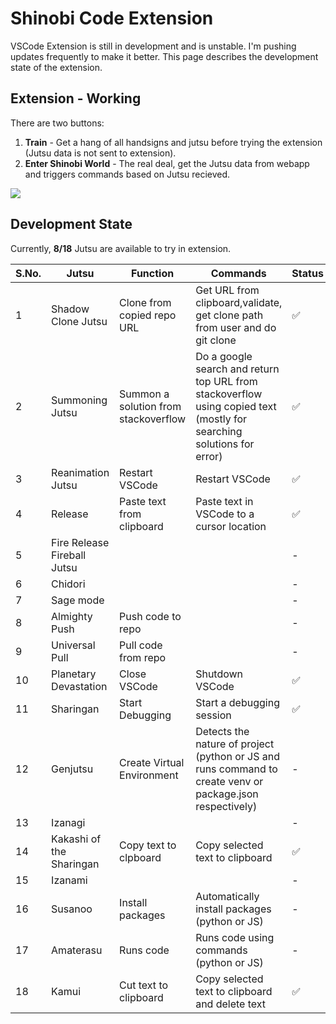 # Shinobi Code Extension

VSCode Extension is still in development and is unstable. I'm pushing updates frequently to make it better.
This page describes the development state of the extension.

## Extension - Working

There are two buttons:

1. **Train** - Get a hang of all handsigns and jutsu before trying the extension (Jutsu data is not sent to extension).
2. **Enter Shinobi World** - The real deal, get the Jutsu data from webapp and triggers commands based on Jutsu recieved.

<img src="/shinobi-code-extension.png"/>

## Development State

Currently, **8/18** Jutsu are available to try in extension.

<table className="jutsu-table">
    <thead>
        <tr>
        <th style={{width: "75px"}}>S.No.</th>
        <th style={{width: "150px"}}>Jutsu</th>
        <th style={{width: "150px"}}>Function</th>
        <th style={{width: "200px"}}>Commands</th>
        <th style={{width: "75px"}}>Status</th>
        </tr>
    </thead>
    <tbody>
        <tr>
            <td>1</td>
            <td>Shadow Clone Jutsu</td>
            <td>Clone from copied repo URL</td>
            <td>Get URL from clipboard,validate, get clone path from user and do git clone</td>
            <td style={{textAlign: 'center'}}>✅</td>
        </tr>
        <tr>
            <td>2</td>
            <td>Summoning Jutsu</td>
            <td>Summon a solution from stackoverflow</td>
            <td>Do a google search and return top URL from stackoverflow using copied text (mostly for searching solutions for error)</td>
            <td style={{textAlign: 'center'}}>✅</td>
        </tr>
        <tr>
            <td>3</td>
            <td>Reanimation Jutsu </td>
            <td>Restart VSCode</td>
            <td>Restart VSCode</td>
            <td style={{textAlign: 'center'}}>✅</td>
        </tr>
        <tr>
            <td>4</td>
            <td>Release</td>
            <td>Paste text from clipboard</td>
            <td>Paste text in VSCode to a cursor location</td>
            <td style={{textAlign: 'center'}}>✅</td>
        </tr>
        <tr>
            <td>5</td>
            <td>Fire Release Fireball Jutsu</td>
            <td></td>
            <td></td>
            <td style={{textAlign: 'center'}}>-</td>
        </tr>
        <tr>
            <td>6</td>
            <td>Chidori</td>
            <td></td>
            <td></td>
            <td style={{textAlign: 'center'}}>-</td>
        </tr>
        <tr>
            <td>7</td>
            <td>Sage mode</td>
            <td></td>
            <td></td>
            <td style={{textAlign: 'center'}}>-</td>
        </tr>
        <tr>
            <td>8</td>
            <td>Almighty Push</td>
            <td>Push code to repo</td>
            <td></td>
            <td style={{textAlign: 'center'}}>-</td>
        </tr>
        <tr>
            <td>9</td>
            <td>Universal Pull</td>
            <td>Pull code from repo</td>
            <td></td>
            <td style={{textAlign: 'center'}}>-</td>
        </tr>
        <tr>
            <td>10</td>
            <td>Planetary Devastation</td>
            <td>Close VSCode</td>
            <td>Shutdown VSCode </td>
            <td style={{textAlign: 'center'}}>✅</td>
        </tr>
        <tr>
            <td>11</td>
            <td>Sharingan</td>
            <td>Start Debugging</td>
            <td>Start a debugging session</td>
            <td style={{textAlign: 'center'}}>✅</td>
        </tr>
        <tr>
            <td>12</td>
            <td>Genjutsu</td>
            <td>Create Virtual Environment</td>
            <td>Detects the nature of project (python or JS and runs command to create venv or package.json respectively)</td>
            <td style={{textAlign: 'center'}}>-</td>
        </tr>
        <tr>
            <td>13</td>
            <td>Izanagi</td>
            <td></td>
            <td></td>
            <td style={{textAlign: 'center'}}>-</td>
        </tr>
        <tr>
            <td>14</td>
            <td>Kakashi of the Sharingan</td>
            <td>Copy text to clpboard</td>
            <td>Copy selected text to clipboard</td>
            <td style={{textAlign: 'center'}}>✅</td>
        </tr>
        <tr>
            <td>15</td>
            <td>Izanami</td>
            <td></td>
            <td></td>
            <td style={{textAlign: 'center'}}>-</td>
        </tr>
        <tr>
            <td>16</td>
            <td>Susanoo</td>
            <td>Install packages</td>
            <td>Automatically install packages (python or JS)</td>
            <td style={{textAlign: 'center'}}>-</td>
        </tr>
        <tr>
            <td>17</td>
            <td>Amaterasu</td>
            <td>Runs code</td>
            <td>Runs code using commands (python or JS)</td>
            <td style={{textAlign: 'center'}}>-</td>
        </tr>
        <tr>
            <td>18</td>
            <td>Kamui</td>
            <td>Cut text to clipboard</td>
            <td>Copy selected text to clipboard and delete text</td>
            <td style={{textAlign: 'center'}}>✅</td>
        </tr>
    </tbody>
</table>
